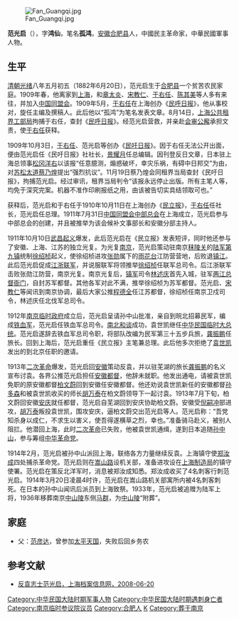 [[File:Fan_Guangqi.jpg|thumb]]

'''范光启'''（{{bd|1882年|6月20日|1914年|3月20日}}），字'''鸿仙'''，笔名'''孤鸿'''，[[安徽|安徽]][[合肥县|合肥县]]人，中國民主革命家，中華民國軍事人物。

==生平==
[[清朝|清朝]][[光绪|光绪]]八年五月初五（1882年6月20日），范光启生于[[合肥县|合肥县]]一个贫苦农民家庭。1909年春，他离家到[[上海|上海]]，和[[章太炎|章太炎]]、[[宋教仁|宋教仁]]、[[于右任|于右任]]、[[陈其美|陈其美]]等人多有来往，并加入[[中国同盟会|中国同盟会]]。1909年5月，[[于右任|于右任]]在上海创办《[[民呼日报|民呼日报]]》，他从事校对，旋任主编及撰稿人。此后他以“孤鸿”为笔名发表文章。8月14日，[[上海公共租界工部局|上海公共租界工部局]]拘捕于右任，查封《[[民呼日报|民呼日报]]》。经范光启营救，并亲赴[[会审公廨|会审公廨]]承担文责，使[[于右任|于右任]]获释。

1909年10月3日，[[于右任|于右任]]、范光启等创办《[[民吁日报|民吁日报]]》。因于右任无法公开出面，便由范光启任《民吁日报》社社长，[[景耀月|景耀月]]任总编辑。因刊登反日文章，日本驻上海总领事[[松冈洋右|松冈洋右]]以该报“任意臆测，煽惑破坏，幸灾乐祸，有碍中日邦交”为由，对[[苏松太道|苏松太道]][[蔡乃煌|蔡乃煌]]提出“强烈抗议”。11月19日蔡乃煌会同租界当局查封《民吁日报》，拘捕范光启。经过审讯，租界当局判令“该报永远停止出版。所有主笔人等，均免于深究完案。机器不准作印刷报纸之用，由该被告切实具结领取可也。”

获释后，范光启和于右任于1910年10月11日在上海创办《[[民立报|民立报]]》，[[于右任|于右任]]任社长，范光启任总理。1911年7月31日[[中国同盟会中部总会|中国同盟会中部总会]]在上海成立，范光启参与中部总会的创建，并且被推举为该会候补文事部长和安徽分部主持人。

1911年10月10日[[武昌起义|武昌起义]]爆发，此后范光启在《民立报》发表短评，同时他还参与了安徽、上海、江苏的独立光复。为光复[[南京|南京]]，范光启策动驻南京[[秣陵关|秣陵关]]的[[陆军第九镇|陆军第九镇]]统制[[徐绍桢|徐绍桢]]起义，使徐绍桢进攻[[张勋|张勋]]属下的[[雨花台|雨花台]]江防营营地，后败退[[镇江|镇江]]。此后范光启促成[[江浙联军|江浙联军]]，并说服联军将领推举[[徐绍桢|徐绍桢]]任联军总司令。后江浙联军击败张勋江防营，南京光复。南京光复后，[[镇军|镇军]]司令[[林述庆|林述庆]]首先入城，驻军[[两江总督衙门|两江总督衙门]]，自封苏军都督。其他各军对此不满，推举徐绍桢为苏军都督。范光启、[[宋教仁|宋教仁]]等闻讯到南京协调，最后大家公推[[程德全|程德全]]任江苏都督，徐绍桢任南京卫戍司令，林述庆任北伐军总司令。

1912年[[南京临时政府|南京临时政府]]成立后，范光启呈请孙中山批准，亲自到皖北招募民军，编成[[铁血军|铁血军]]，范光启任铁血军总司令。[[南北和谈|南北和谈]]成功，袁世凯继任[[中华民国临时大总统|中华民国临时大总统]]。范光启遂辞去铁血军总司令职，将部队改编为民军第三十五步兵旅，[[龚振鹏|龚振鹏]]任旅长。回到上海后，范光启重任《民立报》主笔兼总理。此后他多次拒绝了[[袁世凯|袁世凯]]发出的到北京任职的邀请。

1913年[[二次革命|二次革命]]爆发，范光启回[[安徽|安徽]]策动反袁，并以驻芜湖的旅长[[龚振鹏|龚振鹏]]的名义宣布讨袁。各界公推范光启担任[[安徽都督|安徽都督]]，他辞未就职。他发出通电，请被袁世凯免职的原安徽都督[[柏文蔚|柏文蔚]]回到安徽任安徽都督。他还劝说袁世凯新任的安徽都督[[孙多森|孙多森]]和被袁世凯收买的师长[[胡万泰|胡万泰]]在柏文蔚领导下一起讨袁。1913年7月下旬，柏文蔚回安徽[[安庆|安庆]]就任都督，范光启自芜湖回到安庆协助柏文蔚。安徽受[[倪嗣冲|倪嗣冲]]部进攻，[[胡万泰|胡万泰]]叛投袁世凯，围攻安庆，逼柏文蔚交出范光启等人。范光启称：“吾党知杀身以成仁，不求生以害义，使吾得遂横草之烈，幸也。”准备骑马赴义，被别人阻拦。他潜回上海，此时[[二次革命|二次革命]]已失败，他被袁世凯通缉，遂到日本追随[[孙中山|孙中山]]，参与筹组[[中华革命党|中华革命党]]。

1914年2月，范光启被孙中山派回上海，联络各方力量继续反袁。上海镇守使[[郑汝成|郑汝成]]四处捕杀革命党。范光启则在[[嵩山路|嵩山路]]设机关部，准备进攻设在[[上海制造局|上海制造局]]的镇守使署。范光启在策反北洋军时，消息被郑汝成知悉。郑汝成收买了4名刺客行刺范光启。1914年3月20日凌晨4时许，范光启在嵩山路机关部寓所内被4名刺客刺死。在日本的孙中山闻讯后派员到上海致祭。1933年，范光启被追赠为陆军上将，1936年移葬南京[[中山陵|中山陵]]东侧[[马群|马群]]，为[[中山陵|中山陵]]“附葬”。

==家庭==
*父：[[范彦达|范彦达]]，曾参加[[太平天国|太平天国]]，失败后回乡务农

==参考文献==
{{reflist}}
*[http://www.archives.sh.cn/docs/200806/d_203107.html 反袁志士范光启，上海档案信息网，2008-06-20]{{dead link|date=2018年4月 |bot=InternetArchiveBot |fix-attempted=yes }}

{{DEFAULTSORT:Fan范}}
[[Category:中华民国大陆时期军事人物|Category:中华民国大陆时期军事人物]]
[[Category:中华民国大陆时期遇刺身亡者|Category:中华民国大陆时期遇刺身亡者]]
[[Category:南京临时参议院议员|Category:南京临时参议院议员]]
[[Category:合肥人|Category:合肥人]]
[[Category:范姓|K]]
[[Category:葬于南京|Category:葬于南京]]
